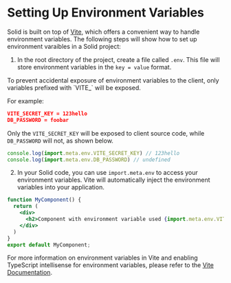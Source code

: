 
# Setting Up Environment Variables

Solid is built on top of [Vite](https://vitejs.dev/), which offers a convenient way to handle environment variables. 
The following steps will show how to set up environment varaibles in a Solid project:

1. In the root directory of the project, create a file called `.env`. 
This file will store environment variables in the `key = value` format.

<Aside>
To prevent accidental exposure of environment variables to the client, only variables prefixed with `VITE_` will be exposed.

For example:

```json
VITE_SECRET_KEY = 123hello
DB_PASSWORD = foobar
```

Only the `VITE_SECRET_KEY` will be exposed to client source code, while `DB_PASSWORD` will not, as shown below.

```jsx
console.log(import.meta.env.VITE_SECRET_KEY) // 123hello
console.log(import.meta.env.DB_PASSWORD) // undefined
```

</Aside>
    
2. In your Solid code, you can use `import.meta.env` to access your environment variables.
Vite will automatically inject the environment variables into your application.

```jsx
function MyComponent() {
  return (
    <div>
      <h2>Component with environment variable used {import.meta.env.VITE_VARIABLE_NAME}</h2>
    </div>
  )
}
export default MyComponent;
```

For more information on environment variables in Vite and enabling TypeScript intellisense for environment variables, please refer to the [Vite Documentation](https://vitejs.dev/guide/env-and-mode.html#env-files).